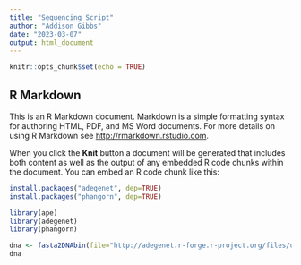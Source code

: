 ```yaml
---
title: "Sequencing Script"
author: "Addison Gibbs"
date: "2023-03-07"
output: html_document
---
```


```r
knitr::opts_chunk$set(echo = TRUE)
```

## R Markdown

This is an R Markdown document. Markdown is a simple formatting syntax for authoring HTML, PDF, and MS Word documents. For more details on using R Markdown see <http://rmarkdown.rstudio.com>.

When you click the **Knit** button a document will be generated that includes both content as well as the output of any embedded R code chunks within the document. You can embed an R code chunk like this:

```r
install.packages("adegenet", dep=TRUE)
install.packages("phangorn", dep=TRUE)
```
```r
library(ape)
library(adegenet)
library(phangorn)
```

```r
dna <- fasta2DNAbin(file="http://adegenet.r-forge.r-project.org/files/usflu.fasta")
dna
```